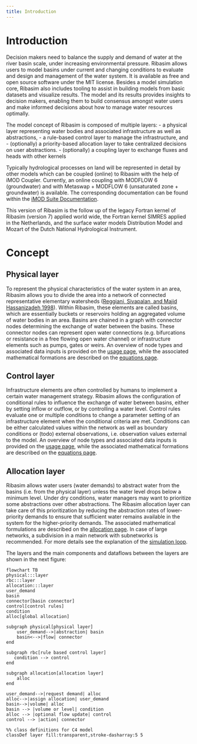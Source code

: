 ```yaml
---
title: Introduction
---
```


# Introduction {#sec-introduction}

Decision makers need to balance the supply and demand of water at the river basin scale, under increasing environmental pressure.
Ribasim allows users to model basins under current and changing conditions to evaluate and design and management of the water system.
It is available as free and open source software under the MIT license.
Besides a model simulation core, Ribasim also includes tooling to assist in building models from basic datasets and visualize results.
The model and its results provides insights to decision makers, enabling them to build consensus amongst water users and make informed decisions about how to manage water resources optimally.

The model concept of Ribasim is composed of multiple layers:
- a physical layer representing water bodies and associated infrastructure as well as abstractions,
- a rule-based control layer to manage the infrastructure, and
- (optionally) a priority-based allocation layer to take centralized decisions on user abstractions.
- (optionally) a coupling layer to exchange fluxes and heads with other kernels

Typically hydrological processes on land will be represented in detail by other models which can be coupled (online) to Ribasim with the help of iMOD Coupler.
Currently, an online coupling with MODFLOW 6 (groundwater) and with Metaswap + MODFLOW 6 (unsaturated zone + groundwater) is available.
The corresponding documentation can be found within the [iMOD Suite Documentation](https://deltares.github.io/iMOD-Documentation/coupler.html).

This version of Ribasim is the follow up of the legacy Fortran kernel of Ribasim (version 7) applied world wide, the Fortran kernel SIMRES applied in the Netherlands, and the surface water models Distribution Model and Mozart of the Dutch National Hydrological Instrument.

# Concept {#sec-concept}

## Physical layer {#sec-physical}

To represent the physical characteristics of the water system in an area, Ribasim allows you to divide the area into a network of connected representative elementary watersheds ([Reggiani, Sivapalan, and Majid Hassanizadeh 1998](https://deltares.github.io/Ribasim/#ref-REGGIANI1998367)).
Within Ribasim, these elements are called basins, which are essentially buckets or reservoirs holding an aggregated volume of water bodies in an area.
Basins are chained in a graph with connector nodes determining the exchange of water between the basins.
These connector nodes can represent open water connections (e.g. bifurcations or resistance in a free flowing open water channel) or infrastructure elements such as pumps, gates or weirs.
An overview of node types and associated data inputs is provided on the [usage page](/reference/usage.qmd), while the associated mathematical formations are described on the [equations page](/concept/equations.qmd).

## Control layer {#sec-control}

Infrastructure elements are often controlled by humans to implement a certain water management strategy.
Ribasim allows the configuration of conditional rules to influence the exchange of water between basins, either by setting inflow or outflow, or by controlling a water level.
Control rules evaluate one or multiple conditions to change a parameter setting of an infrastructure element when the conditional criteria are met.
Conditions can be either calculated values within the network as well as boundary conditions or (todo) external observations, i.e. observation values external to the model.
An overview of node types and associated data inputs is provided on the [usage page](/reference/usage.qmd), while the associated mathematical formations are described on the [equations page](/concept/equations.qmd).

## Allocation layer {#sec-allocation}

Ribasim allows water users (water demands) to abstract water from the basins (i.e. from the physical layer) unless the water level drops below a minimum level.
Under dry conditions, water managers may want to prioritize some abstractions over other abstractions.
The Ribasim allocation layer can take care of this prioritization by reducing the abstraction rates of lower-priority demands to ensure that sufficient water remains available in the system for the higher-priority demands.
The associated mathematical formulations are described on the [allocation page](/concept/allocation.qmd).
In case of large networks, a subdivision in a main network with subnetworks is recommended.
For more details see the explanation of the [simulation loop](/concept/core.qmd#sec-nested-allocation).

The layers and the main components and dataflows between the layers are shown in the next figure:

```mermaid
flowchart TB
physical:::layer
rbc:::layer
allocation:::layer
user_demand
basin
connector[basin connector]
control[control rules]
condition
alloc[global allocation]

subgraph physical[physical layer]
    user_demand-->|abstraction| basin
    basin<-->|flow| connector
end

subgraph rbc[rule based control layer]
   condition --> control
end

subgraph allocation[allocation layer]
    alloc
end

user_demand-->|request demand| alloc
alloc-->|assign allocation| user_demand
basin-->|volume| alloc
basin --> |volume or level| condition
alloc --> |optional flow update| control
control --> |action| connector

%% class definitions for C4 model
classDef layer fill:transparent,stroke-dasharray:5 5
```

